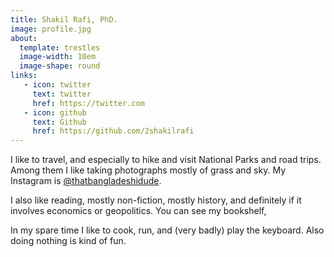```yaml
---
title: Shakil Rafi, PhD.
image: profile.jpg
about:
  template: trestles
  image-width: 10em
  image-shape: round
links:
   - icon: twitter
     text: twitter
     href: https://twitter.com
   - icon: github
     text: Github
     href: https://github.com/2shakilrafi
---
```


I like to travel, and especially to hike and visit National Parks and road trips. Among them I like taking photographs mostly of grass and sky. My Instagram is [\@thatbangladeshidude](https://www.instagram.com/thatbangladeshidude/).

I also like reading, mostly non-fiction, mostly history, and definitely if it involves economics or geopolitics. You can see my bookshelf,

In my spare time I like to cook, run, and (very badly) play the keyboard. Also doing nothing is kind of fun.
